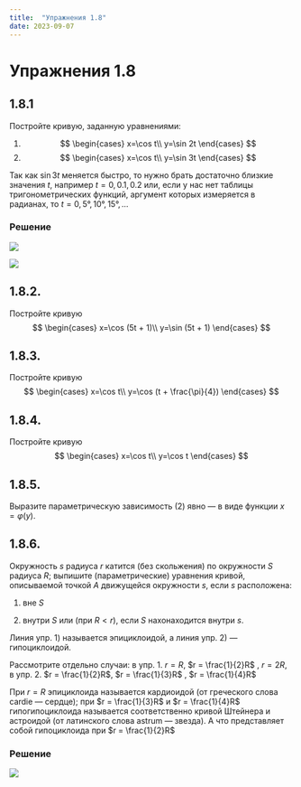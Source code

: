 ```yaml
---
title:  "Упражнения 1.8"
date: 2023-09-07
---
```

# Упражнения 1.8

## 1.8.1

Постройте кривую, заданную уравнениями:

1.
$$
\begin{cases}
x=\cos t\\
y=\sin 2t
\end{cases}
$$
2.
$$
\begin{cases}
x=\cos t\\
y=\sin 3t
\end{cases}
$$

::: {.callout-tip title="Указание" collapse="true"}
Так как $\sin{3t}$
меняется быстро, то нужно брать достаточно
близкие значения $t$, например $t=0, 0.1, 0.2$
или, если у нас нет таблицы тригонометрических функций, аргумент которых
измеряется в радианах, то $t=0, 5°, 10°, 15°, \ldots$
:::

### Решение

![](figures/graph_1.8.1a.svg)

![](figures/graph_1.8.1b.svg)

## 1.8.2.

Постройте кривую
$$
\begin{cases}
x=\cos (5t + 1)\\
y=\sin (5t + 1)
\end{cases}
$$

## 1.8.3.

Постройте кривую
$$
\begin{cases}
x=\cos t\\
y=\cos (t + \frac{\pi}{4})
\end{cases}
$$

## 1.8.4.

Постройте кривую
$$
\begin{cases}
x=\cos t\\
y=\cos t
\end{cases}
$$

## 1.8.5.
Выразите параметрическую
зависимость (2) явно — в виде функции $x=\varphi (y)$.

## 1.8.6.

Окружность $s$ радиуса $r$ катится
(без скольжения) по окружности $S$ радиуса $R$;
выпишите (параметрические) уравнения
кривой, описываемой точкой $А$ движущейся
окружности $s$, если $s$ расположена:

1. вне $S$

2. внутри $S$ или (при $R < r$), если $S$ нахонаходится внутри $s$.

::: {.callout-note title="Замечение"}
Линия упр. 1) называется эпициклоидой, а линия упр. 2) — гипоциклоидой.
:::

Рассмотрите отдельно случаи: в упр.
1. $r = R$, $r = \frac{1}{2}R$ , $r = 2R$,
в  упр.
2. $r = \frac{1}{2}R$, $r = \frac{1}{3}R$ ,
$r = \frac{1}{4}R$

::: {.callout-note title="Замечение"}
При $r = R$ эпициклоида
называется кардиоидой (от греческого слова
cardie — сердце); 
при $r = \frac{1}{3}R$ и 
$r = \frac{1}{4}R$ гипогипоциклоида называется соответственно кривой
Штейнера и астроидой (от латинского слова
astrum — звезда). А что представляет собой
гипоциклоида при $r = \frac{1}{2}R$
:::

### Решение

![](figures/graph_1.8.6a.gif)